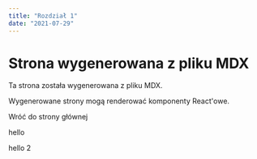 ```yaml
---
title: "Rozdział 1"
date: "2021-07-29"
---
```


# Strona wygenerowana z pliku MDX

Ta strona została wygenerowana z pliku MDX.

Wygenerowane strony mogą renderować komponenty React'owe.

<Link href="/" style={{ color: "#00b140" }}>
  Wróć do strony głównej
</Link>

hello

hello 2